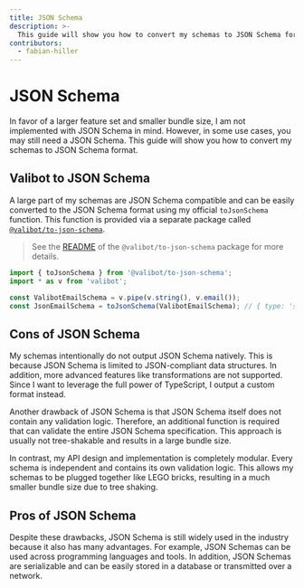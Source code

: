 ```yaml
---
title: JSON Schema
description: >-
  This guide will show you how to convert my schemas to JSON Schema format.
contributors:
  - fabian-hiller
---
```



# JSON Schema

In favor of a larger feature set and smaller bundle size, I am not implemented with JSON Schema in mind. However, in some use cases, you may still need a JSON Schema. This guide will show you how to convert my schemas to JSON Schema format.

## Valibot to JSON Schema

A large part of my schemas are JSON Schema compatible and can be easily converted to the JSON Schema format using my official `toJsonSchema` function. This function is provided via a separate package called [`@valibot/to-json-schema`](https://github.com/fabian-hiller/valibot/tree/main/packages/to-json-schema).

> See the [README](https://github.com/fabian-hiller/valibot/blob/main/packages/to-json-schema/README.md) of the `@valibot/to-json-schema` package for more details.

```ts
import { toJsonSchema } from '@valibot/to-json-schema';
import * as v from 'valibot';

const ValibotEmailSchema = v.pipe(v.string(), v.email());
const JsonEmailSchema = toJsonSchema(ValibotEmailSchema); // { type: 'string', format: 'email' }
```

## Cons of JSON Schema

My schemas intentionally do not output JSON Schema natively. This is because JSON Schema is limited to JSON-compliant data structures. In addition, more advanced features like transformations are not supported. Since I want to leverage the full power of TypeScript, I output a custom format instead.

Another drawback of JSON Schema is that JSON Schema itself does not contain any validation logic. Therefore, an additional function is required that can validate the entire JSON Schema specification. This approach is usually not tree-shakable and results in a large bundle size.

In contrast, my API design and implementation is completely modular. Every schema is independent and contains its own validation logic. This allows my schemas to be plugged together like LEGO bricks, resulting in a much smaller bundle size due to tree shaking.

## Pros of JSON Schema

Despite these drawbacks, JSON Schema is still widely used in the industry because it also has many advantages. For example, JSON Schemas can be used across programming languages and tools. In addition, JSON Schemas are serializable and can be easily stored in a database or transmitted over a network.
